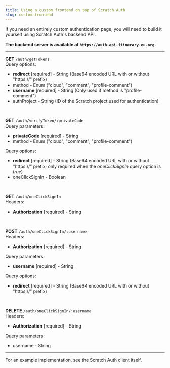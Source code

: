 ```yaml
---
title: Using a custom frontend on top of Scratch Auth
slug: custom-frontend
---
```


If you need an entirely custom authentication page, you will need to build it yourself using Scratch Auth's backend API.

**The backend server is available at `https://auth-api.itinerary.eu.org`.**

---

<Badge variant="accent">**GET**</Badge> `/auth/getTokens`
\
Query options:
- **redirect** [required] - String (Base64 encoded URL with or without "https://" prefix)
- method - Enum ("cloud", "comment", "profile-comment")
- **username** [required] - String (Only used if method is "profile-comment")
- authProject - String (ID of the Scratch project used for authentication)

<br />

<Badge variant="accent">**GET**</Badge> `/auth/verifyToken/:privateCode`
\
Query parameters:
- **privateCode** [required] - String
- method - Enum ("cloud", "comment", "profile-comment")

Query options:
- **redirect** [required] - String (Base64 encoded URL with or without "https://" prefix; only required when the _oneClickSignIn_ query option is _true_)
- oneClickSignIn - Boolean

<br />

<Badge variant="accent">**GET**</Badge> `/auth/oneClickSignIn`
\
Headers:
- **Authorization** [required] - String

<br />

<Badge variant="accent">**POST**</Badge> `/auth/oneClickSignIn/:username`
\
Headers:
- **Authorization** [required] - String

Query parameters:
- **username** [required] - String

Query options:
- **redirect** [required] - String (Base64 encoded URL with or without "https://" prefix)

<br />

<Badge variant="accent">**DELETE**</Badge> `/auth/oneClickSignIn/:username`
\
Headers:
- **Authorization** [required] - String

Query parameters:
- username - String

---

For an example implementation, see the Scratch Auth client itself.
